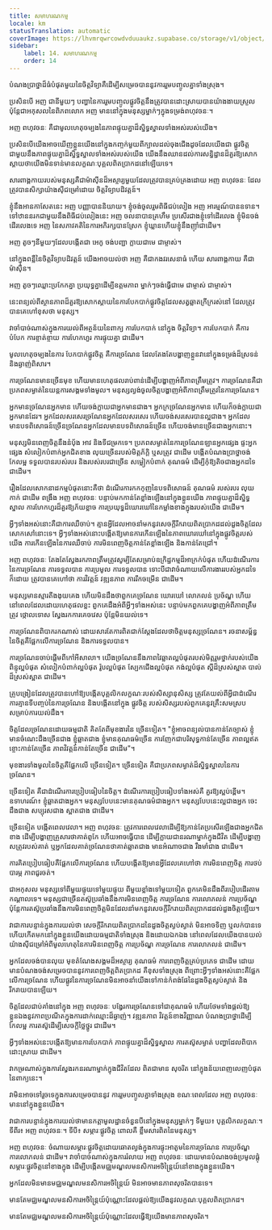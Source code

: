 ```yaml
---
title: សមាហរណកម្ម
locale: km
statusTranslation: automatic
coverImage: https://lhvmrqwrcowdvduuaukz.supabase.co/storage/v1/object/public/strapi-uploads/small_cover-educacion-fundamental.webp-2d51a7828a2b1309555be27f7e2a61a0.webp
sidebar:
    label: 14. សមាហរណកម្ម
    order: 14
---
```

បំណងប្រាថ្នាដ៏ធំបំផុតមួយនៃចិត្តវិទ្យាគឺដើម្បីសម្រេចបាននូវការរួមបញ្ចូលគ្នាទាំងស្រុង។

ប្រសិនបើ អញ ជានីមួយៗ បញ្ហានៃការរួមបញ្ចូលផ្លូវចិត្តនឹងត្រូវបានដោះស្រាយបានយ៉ាងងាយស្រួល ប៉ុន្តែជាអកុសលនៃពិភពលោក អញ មាននៅក្នុងមនុស្សម្នាក់ៗក្នុងទម្រង់ពហុវចនៈ។

អញ ពហុវចនៈ គឺជាមូលហេតុចម្បងនៃភាពផ្ទុយគ្នាដ៏ស្និទ្ធស្នាលទាំងអស់របស់យើង។

ប្រសិនបើយើងអាចឃើញខ្លួនយើងនៅក្នុងកញ្ចក់មួយពីក្បាលដល់ចុងជើងដូចដែលយើងជា ផ្លូវចិត្ត ជាមួយនឹងភាពផ្ទុយគ្នាដ៏ស្និទ្ធស្នាលទាំងអស់របស់យើង យើងនឹងឈានដល់ការសន្និដ្ឋានដ៏គួរឱ្យសោកស្ដាយថាយើងមិនទាន់មានលក្ខណៈបុគ្គលពិតប្រាកដនៅឡើយទេ។

សារពាង្គកាយរបស់មនុស្សគឺជាម៉ាស៊ីនដ៏អស្ចារ្យមួយដែលត្រូវបានគ្រប់គ្រងដោយ អញ ពហុវចនៈ ដែលត្រូវបានសិក្សាយ៉ាងស៊ីជម្រៅដោយ ចិត្តវិទ្យាបដិវត្តន៍។

ខ្ញុំនឹងអានកាសែតនេះ អញ បញ្ញាបាននិយាយ។ ខ្ញុំចង់ចូលរួមពិធីជប់លៀង អញ អារម្មណ៍បានឧទាន។ ទៅឋាននរកជាមួយនឹងពិធីជប់លៀងនេះ អញ ចលនាបានគ្រហឹម ប្រសើរជាងខ្ញុំទៅដើរលេង ខ្ញុំមិនចង់ដើរលេងទេ អញ នៃសភាវគតិនៃការអភិរក្សបានស្រែក ខ្ញុំឃ្លានហើយខ្ញុំនឹងញ៉ាំជាដើម។

អញ តូចៗនីមួយៗដែលបង្កើតជា អេកូ ចង់បញ្ជា ក្លាយជាមេ ជាម្ចាស់។

នៅក្នុងពន្លឺនៃចិត្តវិទ្យាបដិវត្តន៍ យើងអាចយល់ថា អញ គឺជាកងវរសេនាធំ ហើយ សារពាង្គកាយ គឺជាម៉ាស៊ីន។

អញ តូចៗឈ្លោះប្រកែកគ្នា ប្រយុទ្ធគ្នាដើម្បីឧត្តមភាព ម្នាក់ៗចង់ធ្វើជាមេ ជាម្ចាស់ ជាម្ចាស់។

នេះពន្យល់ពីស្ថានភាពដ៏គួរឱ្យសោកស្ដាយនៃការបែកបាក់ផ្លូវចិត្តដែលសត្វឆ្លាតក្រីក្ររស់នៅ ដែលត្រូវបានគេហៅខុសថា មនុស្ស។

វាចាំបាច់ណាស់ក្នុងការយល់ពីអត្ថន័យនៃពាក្យ ការបែកបាក់ នៅក្នុង ចិត្តវិទ្យា។ ការបែកបាក់ គឺការបំបែក ការខ្ចាត់ខ្ចាយ ការហែកហួរ ការផ្ទុយគ្នា ជាដើម។

មូលហេតុចម្បងនៃការ បែកបាក់ផ្លូវចិត្ត គឺការច្រណែន ដែលតែងតែបង្ហាញខ្លួនវានៅក្នុងទម្រង់ដ៏ស្រទន់ និងឆ្ងាញ់ពិសារ។

ការច្រណែនមានច្រើនមុខ ហើយមានហេតុផលរាប់ពាន់ដើម្បីបង្ហាញអំពីភាពត្រឹមត្រូវ។ ការច្រណែនគឺជាប្រភពសម្ងាត់នៃយន្តការសង្គមទាំងមូល។ មនុស្សល្ងង់ចូលចិត្តបង្ហាញអំពីភាពត្រឹមត្រូវនៃការច្រណែន។

អ្នកមានច្រណែនអ្នកមាន ហើយចង់ក្លាយជាអ្នកមានជាង។ អ្នកក្រច្រណែនអ្នកមាន ហើយក៏ចង់ក្លាយជាអ្នកមានដែរ។ អ្នកដែលសរសេរច្រណែនអ្នកដែលសរសេរ ហើយចង់សរសេរបានល្អជាង។ អ្នកដែលមានបទពិសោធន៍ច្រើនច្រណែនអ្នកដែលមានបទពិសោធន៍ច្រើន ហើយចង់មានច្រើនជាងអ្នកនោះ។

មនុស្សមិនពេញចិត្តនឹងនំប៉័ង អាវ និងទីជម្រកទេ។ ប្រភពសម្ងាត់នៃការច្រណែនឡានអ្នកផ្សេង ផ្ទះអ្នកផ្សេង សំលៀកបំពាក់អ្នកជិតខាង លុយច្រើនរបស់មិត្តភ័ក្តិ ឬសត្រូវ ជាដើម បង្កើតបំណងប្រាថ្នាចង់កែលម្អ ទទួលបានរបស់របរ និងរបស់របរជាច្រើន សម្លៀកបំពាក់ គុណធម៌ ដើម្បីកុំឱ្យតិចជាងអ្នកដទៃ ជាដើម។

រឿងដែលសោកនាដកម្មបំផុតនោះគឺថា ដំណើរការកកកុញនៃបទពិសោធន៍ គុណធម៌ របស់របរ លុយកាក់ ជាដើម ពង្រឹង អញ ពហុវចនៈ បន្ទាប់មកកាន់តែខ្លាំងឡើងនៅក្នុងខ្លួនយើង ភាពផ្ទុយគ្នាដ៏ស្និទ្ធស្នាល ការហែកហួរដ៏គួរឱ្យភ័យខ្លាច ការប្រយុទ្ធដ៏ឃោរឃៅនៃកម្លាំងខាងក្នុងរបស់យើង ជាដើម។

អ្វីៗទាំងអស់នោះគឺជាការឈឺចាប់។ គ្មានអ្វីដែលអាចនាំមកនូវសេចក្តីរីករាយពិតប្រាកដដល់ដួងចិត្តដែលសោកសៅនោះទេ។ អ្វីៗទាំងអស់នោះបង្កើតឱ្យមានការកើនឡើងនៃភាពឃោរឃៅនៅក្នុងផ្លូវចិត្តរបស់យើង ការកើនឡើងនៃការឈឺចាប់ ការមិនពេញចិត្តកាន់តែខ្លាំងឡើង និងកាន់តែជ្រៅ។

អញ ពហុវចនៈ តែងតែស្វែងរកភាពត្រឹមត្រូវសូម្បីតែសម្រាប់ឧក្រិដ្ឋកម្មដ៏អាក្រក់បំផុត ហើយដំណើរការនៃការច្រណែន ការទទួលបាន ការប្រមូល ការទទួលបាន ទោះបីជាវាចំណាយលើការងាររបស់អ្នកដទៃក៏ដោយ ត្រូវបានគេហៅថា ការវិវត្តន៍ វឌ្ឍនភាព ការរីកចម្រើន ជាដើម។

មនុស្សមានស្មារតីងងុយគេង ហើយមិនដឹងថាពួកគេច្រណែន ឃោរឃៅ លោភលន់ ប្រច័ណ្ឌ ហើយនៅពេលដែលដោយហេតុផលខ្លះ ពួកគេដឹងអំពីអ្វីៗទាំងអស់នេះ បន្ទាប់មកពួកគេបង្ហាញអំពីភាពត្រឹមត្រូវ ថ្កោលទោស ស្វែងរកការគេចវេស ប៉ុន្តែមិនយល់ទេ។

ការច្រណែនពិបាករកណាស់ ដោយសារតែការពិតជាក់ស្តែងដែលថាចិត្តមនុស្សច្រណែន។ រចនាសម្ព័ន្ធនៃចិត្តគឺផ្អែកលើការច្រណែន និងការទទួលបាន។

ការច្រណែនចាប់ផ្តើមពីកៅអីសាលា។ យើងច្រណែននឹងភាពវៃឆ្លាតល្អបំផុតរបស់មិត្តរួមថ្នាក់របស់យើង ពិន្ទុល្អបំផុត សំលៀកបំពាក់ល្អបំផុត រ៉ូបល្អបំផុត ស្បែកជើងល្អបំផុត កង់ល្អបំផុត ស្គីដ៏ស្រស់ស្អាត បាល់ដ៏ស្រស់ស្អាត ជាដើម។

គ្រូបង្រៀនដែលត្រូវបានហៅឱ្យបង្កើតបុគ្គលិកលក្ខណៈរបស់សិស្សានុសិស្ស ត្រូវតែយល់ពីអ្វីជាដំណើរការគ្មានទីបញ្ចប់នៃការច្រណែន និងបង្កើតនៅក្នុង ផ្លូវចិត្ត របស់សិស្សរបស់ពួកគេនូវគ្រឹះសមស្របសម្រាប់ការយល់ដឹង។

ចិត្តដែលច្រណែនដោយធម្មជាតិ គិតតែពីមុខងារនៃ ច្រើនទៀត។ "ខ្ញុំអាចពន្យល់បានកាន់តែច្បាស់ ខ្ញុំមានចំណេះដឹងច្រើនជាង ខ្ញុំឆ្លាតជាង ខ្ញុំមានគុណធម៌ច្រើន ការញែកជាបរិសុទ្ធកាន់តែច្រើន ភាពល្អឥតខ្ចោះកាន់តែច្រើន ភាពវិវត្តន៍កាន់តែច្រើន ជាដើម"។

មុខងារទាំងមូលនៃចិត្តគឺផ្អែកលើ ច្រើនទៀត។ ច្រើនទៀត គឺជាប្រភពសម្ងាត់ដ៏ស្និទ្ធស្នាលនៃការច្រណែន។

ច្រើនទៀត គឺជាដំណើរការប្រៀបធៀបនៃចិត្ត។ ដំណើរការប្រៀបធៀបទាំងអស់គឺ គួរឱ្យស្អប់ខ្ពើម។ ឧទាហរណ៍៖ ខ្ញុំឆ្លាតជាងអ្នក។ មនុស្សបែបនេះមានគុណធម៌ជាងអ្នក។ មនុស្សបែបនេះល្អជាងអ្នក ចេះដឹងជាង សប្បុរសជាង ស្អាតជាង ជាដើម។

ច្រើនទៀត បង្កើតពេលវេលា។ អញ ពហុវចនៈ ត្រូវការពេលវេលាដើម្បីឱ្យកាន់តែប្រសើរឡើងជាងអ្នកជិតខាង ដើម្បីបង្ហាញគ្រួសារថាគាត់ពូកែ ហើយអាចធ្វើបាន ដើម្បីក្លាយជានរណាម្នាក់ក្នុងជីវិត ដើម្បីបង្ហាញសត្រូវរបស់គាត់ ឬអ្នកដែលគាត់ច្រណែនថាគាត់ឆ្លាតជាង មានអំណាចជាង រឹងមាំជាង ជាដើម។

ការគិតប្រៀបធៀបគឺផ្អែកលើការច្រណែន ហើយបង្កើតឱ្យមានអ្វីដែលគេហៅថា ការមិនពេញចិត្ត ការថប់បារម្ភ ភាពជូរចត់។

ជាអកុសល មនុស្សទៅពីមួយផ្ទុយទៅមួយផ្ទុយ ពីមួយខ្លាំងទៅមួយទៀត ពួកគេមិនដឹងពីរបៀបដើរតាមកណ្តាលទេ។ មនុស្សជាច្រើនតស៊ូប្រឆាំងនឹងការមិនពេញចិត្ត ការច្រណែន ការលោភលន់ ការប្រច័ណ្ឌ ប៉ុន្តែការតស៊ូប្រឆាំងនឹងការមិនពេញចិត្តមិនដែលនាំមកនូវសេចក្តីរីករាយពិតប្រាកដដល់ដួងចិត្តឡើយ។

វាជាការបន្ទាន់ក្នុងការយល់ថា សេចក្តីរីករាយពិតប្រាកដនៃដួងចិត្តស្ងប់ស្ងាត់ មិនអាចទិញ ឬលក់បានទេ ហើយកើតមកនៅក្នុងខ្លួនយើងដោយធម្មជាតិទាំងស្រុង និងដោយឯកឯង នៅពេលដែលយើងបានយល់យ៉ាងស៊ីជម្រៅអំពីមូលហេតុនៃការមិនពេញចិត្ត ការប្រច័ណ្ឌ ការច្រណែន ការលោភលន់ ជាដើម។

អ្នកដែលចង់បានលុយ មុខតំណែងសង្គមដ៏អស្ចារ្យ គុណធម៌ ការពេញចិត្តគ្រប់ប្រភេទ ជាដើម ដោយមានបំណងចង់សម្រេចបាននូវការពេញចិត្តពិតប្រាកដ គឺខុសទាំងស្រុង ពីព្រោះអ្វីៗទាំងអស់នោះគឺផ្អែកលើការច្រណែន ហើយផ្លូវនៃការច្រណែនមិនអាចនាំយើងទៅកាន់កំពង់ផែនៃដួងចិត្តស្ងប់ស្ងាត់ និងរីករាយបានឡើយ។

ចិត្តដែលជាប់គាំងនៅក្នុង អញ ពហុវចនៈ បង្វែរការច្រណែនទៅជាគុណធម៌ ហើយថែមទាំងផ្តល់ឱ្យខ្លួនឯងនូវភាពប្រណីតក្នុងការដាក់ឈ្មោះដ៏ឆ្ងាញ់។ វឌ្ឍនភាព វិវត្តន៍ខាងវិញ្ញាណ បំណងប្រាថ្នាដើម្បីកែលម្អ ការតស៊ូដើម្បីសេចក្តីថ្លៃថ្នូរ ជាដើម។

អ្វីៗទាំងអស់នេះបង្កើតឱ្យមានការបែកបាក់ ភាពផ្ទុយគ្នាដ៏ស្និទ្ធស្នាល ការតស៊ូសម្ងាត់ បញ្ហាដែលពិបាកដោះស្រាយ ជាដើម។

វាកម្រណាស់ក្នុងការស្វែងរកនរណាម្នាក់ក្នុងជីវិតដែល ពិតជាមាន សុចរិត នៅក្នុងន័យពេញលេញបំផុតនៃពាក្យនេះ។

វាមិនអាចទៅរួចទេក្នុងការសម្រេចបាននូវ ការរួមបញ្ចូលគ្នាទាំងស្រុង ខណៈពេលដែល អញ ពហុវចនៈ មាននៅក្នុងខ្លួនយើង។

វាជាការបន្ទាន់ក្នុងការយល់ថាមានកត្តាមូលដ្ឋានចំនួនបីនៅក្នុងមនុស្សម្នាក់ៗ ទីមួយ៖ បុគ្គលិកលក្ខណៈ។ ទីពីរ៖ អញ ពហុវចនៈ។ ទីបី៖ សម្ភារៈផ្លូវចិត្ត ពោលគឺ ខ្លឹមសារពិតនៃមនុស្ស។

អញ ពហុវចនៈ ចំណាយសម្ភារៈផ្លូវចិត្តដោយឆោតល្ងង់ក្នុងការផ្ទុះអាតូមនៃការច្រណែន ការប្រច័ណ្ឌ ការលោភលន់ ជាដើម។ វាចាំបាច់ណាស់ក្នុងការរំលាយ អញ ពហុវចនៈ ដោយមានបំណងចង់ប្រមូលផ្តុំសម្ភារៈផ្លូវចិត្តនៅខាងក្នុង ដើម្បីបង្កើតមជ្ឈមណ្ឌលមនសិការអចិន្ត្រៃយ៍នៅខាងក្នុងខ្លួនយើង។

អ្នកដែលមិនមានមជ្ឈមណ្ឌលមនសិការអចិន្ត្រៃយ៍ មិនអាចមានភាពសុចរិតបានទេ។

មានតែមជ្ឈមណ្ឌលមនសិការអចិន្ត្រៃយ៍ប៉ុណ្ណោះដែលផ្តល់ឱ្យយើងនូវលក្ខណៈបុគ្គលពិតប្រាកដ។

មានតែមជ្ឈមណ្ឌលមនសិការអចិន្ត្រៃយ៍ប៉ុណ្ណោះដែលធ្វើឱ្យយើងមានភាពសុចរិត។

